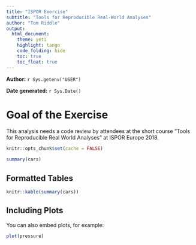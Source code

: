 ```yaml
---
title: "ISPOR Exercise"
subtitle: "Tools for Reproducible Real-World Analyses"
author: "Tom Riddle"
output:   
  html_document:
    theme: yeti
    highlight: tango
    code_folding: hide
    toc: true
    toc_float: true
---
```


__Author:__ `r Sys.getenv("USER")`

__Date generated:__ `r Sys.Date()`  

# __Goal of the Exercise__
This analysis needs a code review by attendees at the short course "Tools for Reproducible Real 
World Analyses" at ISPOR Europe 2018.

```r
knitr::opts_chunk$set(cache = FALSE)
```

```r
summary(cars)
```

## Formatted Tables
```r
knitr::kable(summary(cars))
```

## Including Plots

You can also embed plots, for example:

```r
plot(pressure)
```
